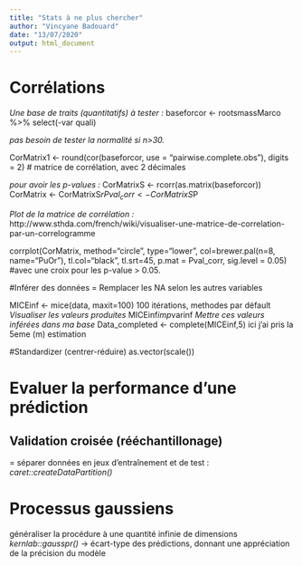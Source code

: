 ```yaml
---
title: "Stats à ne plus chercher"
author: "Vincyane Badouard"
date: "13/07/2020"
output: html_document
---
```


# Corrélations 

*Une base de traits (quantitatifs) à tester :*
baseforcor <- rootsmassMarco %>% 
  select(-var quali) 

*pas besoin de tester la normalité si n>30.*

CorMatrix1 <- round(cor(baseforcor, use = "pairwise.complete.obs"), digits = 2) # matrice de corrélation, avec 2 décimales

*pour avoir les p-values :*
CorMatrixS <- rcorr(as.matrix(baseforcor))
CorMatrix <- CorMatrixS$r
Pval_corr <- CorMatrixS$P

*Plot de la matrice de corrélation :*
http://www.sthda.com/french/wiki/visualiser-une-matrice-de-correlation-par-un-correlogramme

corrplot(CorMatrix, method="circle", type="lower", col=brewer.pal(n=8, name="PuOr"), tl.col="black", tl.srt=45, p.mat = Pval_corr, sig.level = 0.05) #avec une croix pour les p-value > 0.05.


#Inférer des données
= Remplacer les NA selon les autres variables

MICEinf <- mice(data, maxit=100) 100 itérations, methodes par défault
*Visualiser les valeurs produites*
MICEinf$imp$varinf 
*Mettre ces valeurs inférées dans ma base* 
Data_completed <- complete(MICEinf,5) ici j'ai pris la 5eme (m) estimation

#Standardizer (centrer-réduire)
as.vector(scale())


# Evaluer la performance d’une prédiction
## Validation croisée (rééchantillonage)
= séparer données en jeux d’entraînement et de test :
*caret::createDataPartition()*

# Processus gaussiens
généraliser la procédure à une quantité infinie de dimensions
*kernlab::gausspr()*
-> écart-type des prédictions, donnant une appréciation de la précision du modèle



